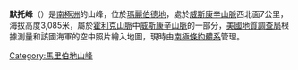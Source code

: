 {{coord|85|41|S|130|15|W|display=title}}

'''默托峰'''（{{lang-en|Murtaugh Peak}}）是[[南極洲|南極洲]]的山峰，位於[[瑪麗伯德地|瑪麗伯德地]]，處於[[威斯康辛山脈|威斯康辛山脈]]西北面7公里，海拔高度3,085米，屬於[[霍利克山脈|霍利克山脈]]中[[威斯康辛山脈|威斯康辛山脈]]的一部分，[[美國地質調查局|美國地質調查局]]根據測量和該國海軍的空中照片繪入地圖，現時由[[南極條約體系|南極條約體系]]管理。

{{DEFAULTSORT:Murtaugh Peak}}
[[Category:馬里伯地山峰|Category:馬里伯地山峰]]


{{MarieByrdLand-geo-stub}}